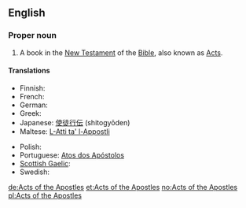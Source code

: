 ==English==
{{book of the Bible|Acts of the Apostles}}

===Proper noun===
{{en-proper noun}}

# {{context|biblical}} A book in the [[New Testament]] of the [[Bible]], also known as [[Acts]].

====Translations====
{{trans-top|the name of the book of Acts in the Bible}}
* Finnish: {{t-|fi|Apostolien teot}}
* French: {{t-|fr|Actes des Apôtres|f-p}}
* German: {{t+|de|Apostelgeschichte|f}}
* Greek: {{t-|el|Πράξεις των Αποστόλων|f-p|tr=Práxeis ton Apostólon}}
* Japanese: [[使徒行伝]] (shitogyōden)
* Maltese: [[L-Atti ta' l-Appostli]]
{{trans-mid}}
* Polish: {{t+|pl|Dzieje Apostolskie|p}}
* Portuguese: [[Atos dos Apóstolos]]
* [[Scottish Gaelic]]: {{t-|gd|Leabhar Ghnìomharan nan Abstol|m}}
* Swedish: {{t+|sv|Apostlagärningarna}}
{{trans-bottom}}

[[de:Acts of the Apostles]]
[[et:Acts of the Apostles]]
[[no:Acts of the Apostles]]
[[pl:Acts of the Apostles]]